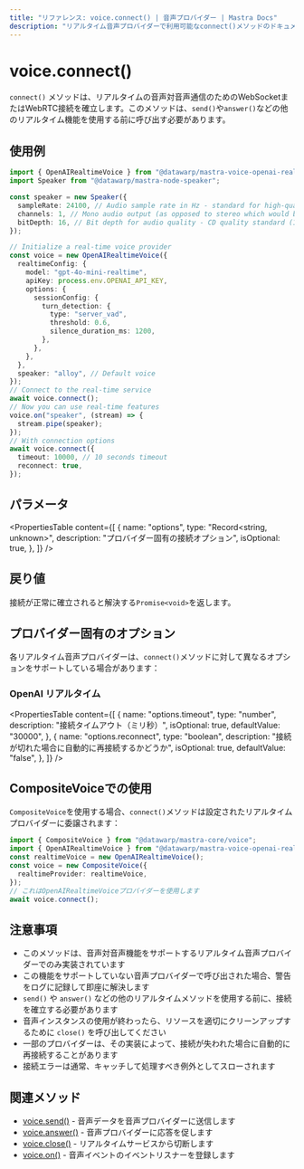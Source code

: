 ```yaml
---
title: "リファレンス: voice.connect() | 音声プロバイダー | Mastra Docs"
description: "リアルタイム音声プロバイダーで利用可能なconnect()メソッドのドキュメント。音声対音声通信の接続を確立します。"
---
```


# voice.connect()

`connect()` メソッドは、リアルタイムの音声対音声通信のためのWebSocketまたはWebRTC接続を確立します。このメソッドは、`send()`や`answer()`などの他のリアルタイム機能を使用する前に呼び出す必要があります。

## 使用例

```typescript
import { OpenAIRealtimeVoice } from "@datawarp/mastra-voice-openai-realtime";
import Speaker from "@datawarp/mastra-node-speaker";

const speaker = new Speaker({
  sampleRate: 24100, // Audio sample rate in Hz - standard for high-quality audio on MacBook Pro
  channels: 1, // Mono audio output (as opposed to stereo which would be 2)
  bitDepth: 16, // Bit depth for audio quality - CD quality standard (16-bit resolution)
});

// Initialize a real-time voice provider
const voice = new OpenAIRealtimeVoice({
  realtimeConfig: {
    model: "gpt-4o-mini-realtime",
    apiKey: process.env.OPENAI_API_KEY,
    options: {
      sessionConfig: {
        turn_detection: {
          type: "server_vad",
          threshold: 0.6,
          silence_duration_ms: 1200,
        },
      },
    },
  },
  speaker: "alloy", // Default voice
});
// Connect to the real-time service
await voice.connect();
// Now you can use real-time features
voice.on("speaker", (stream) => {
  stream.pipe(speaker);
});
// With connection options
await voice.connect({
  timeout: 10000, // 10 seconds timeout
  reconnect: true,
});
```

## パラメータ

<PropertiesTable
  content={[
    {
      name: "options",
      type: "Record<string, unknown>",
      description: "プロバイダー固有の接続オプション",
      isOptional: true,
    },
  ]}
/>

## 戻り値

接続が正常に確立されると解決する`Promise<void>`を返します。

## プロバイダー固有のオプション

各リアルタイム音声プロバイダーは、`connect()`メソッドに対して異なるオプションをサポートしている場合があります：

### OpenAI リアルタイム

<PropertiesTable
  content={[
    {
      name: "options.timeout",
      type: "number",
      description: "接続タイムアウト（ミリ秒）",
      isOptional: true,
      defaultValue: "30000",
    },
    {
      name: "options.reconnect",
      type: "boolean",
      description: "接続が切れた場合に自動的に再接続するかどうか",
      isOptional: true,
      defaultValue: "false",
    },
  ]}
/>

## CompositeVoiceでの使用

`CompositeVoice`を使用する場合、`connect()`メソッドは設定されたリアルタイムプロバイダーに委譲されます：

```typescript
import { CompositeVoice } from "@datawarp/mastra-core/voice";
import { OpenAIRealtimeVoice } from "@datawarp/mastra-voice-openai-realtime";
const realtimeVoice = new OpenAIRealtimeVoice();
const voice = new CompositeVoice({
  realtimeProvider: realtimeVoice,
});
// これはOpenAIRealtimeVoiceプロバイダーを使用します
await voice.connect();
```

## 注意事項

- このメソッドは、音声対音声機能をサポートするリアルタイム音声プロバイダーでのみ実装されています
- この機能をサポートしていない音声プロバイダーで呼び出された場合、警告をログに記録して即座に解決します
- `send()` や `answer()` などの他のリアルタイムメソッドを使用する前に、接続を確立する必要があります
- 音声インスタンスの使用が終わったら、リソースを適切にクリーンアップするために `close()` を呼び出してください
- 一部のプロバイダーは、その実装によって、接続が失われた場合に自動的に再接続することがあります
- 接続エラーは通常、キャッチして処理すべき例外としてスローされます

## 関連メソッド

- [voice.send()](./voice.send) - 音声データを音声プロバイダーに送信します
- [voice.answer()](./voice.answer) - 音声プロバイダーに応答を促します
- [voice.close()](./voice.close) - リアルタイムサービスから切断します
- [voice.on()](./voice.on) - 音声イベントのイベントリスナーを登録します
